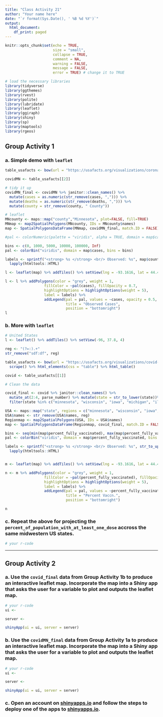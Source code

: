 ```yaml
---
title: "Class Activity 21"
author: "Your name here"
date: "`r format(Sys.Date(), ' %B %d %Y')`"
output:
  html_document:
    df_print: paged
---
```


```r
knitr::opts_chunk$set(echo = TRUE, 
                      size = "small", 
                      collapse = TRUE, 
                      comment = NA, 
                      warning = FALSE, 
                      message = FALSE,
                      error = TRUE) # change it to TRUE

# load the necessary libraries
library(tidyverse)
library(ggthemes)
library(rvest)
library(polite)
library(lubridate)
library(leaflet)
library(ggiraph)
library(shiny)
library(sp)
library(maptools)
library(rgeos)
```


\vspace*{1in}

## Group Activity 1

### a. Simple demo with `leaflet`

```r
table_usafacts <- bow(url = "https://usafacts.org/visualizations/coronavirus-covid-19-spread-map/state/minnesota") %>% scrape() %>% html_elements(css = "table") %>% html_table()

covidMN <- table_usafacts[[2]]

# tidy it up
covidMN_final <- covidMN %>% janitor::clean_names() %>%
  mutate(cases = as.numeric(str_remove(cases, ","))) %>%
  mutate(deaths = as.numeric(str_remove(deaths, ","))) %>%
  mutate(county = str_remove(county, " County"))

# leaflet
MNcounty <- maps::map("county","Minnesota", plot=FALSE, fill=TRUE)
MNmap <- map2SpatialPolygons(MNcounty, IDs = MNcounty$names)
map <- SpatialPolygonsDataFrame(MNmap, covidMN_final, match.ID = FALSE)

#pal <- colorNumeric(palette = "viridis", alpha = TRUE, domain = map$cases)

bins <- c(0, 1000, 5000, 10000, 100000, Inf)
pal <- colorBin("viridis", domain = map$cases, bins = bins)

labels <- sprintf("<strong> %s </strong> <br/> Observed: %s", map$county, map$cases) %>%
  lapply(htmltools::HTML)

l <- leaflet(map) %>% addTiles() %>% setView(lng = -93.1616, lat = 44.4583, zoom = 5) 

l <- l %>% addPolygons(color = "grey", weight = 1,
                  fillColor = ~pal(cases), fillOpacity = 0.7,
                  highlightOptions = highlightOptions(weight = 5),
                  label = labels) %>%
                  addLegend(pal = pal, values = ~cases, opacity = 0.5, 
                            title = "Observed Cases", 
                            position = "bottomright")
l
```

### b. More with `leaflet`

```r
# United States
l <- leaflet() %>% addTiles() %>% setView(-96, 37.8, 4) 

reg <- "(?=:).+"
str_remove("sdf:df", reg)

table_usafacts <- bow(url = "https://usafacts.org/visualizations/covid-vaccine-tracker-states/state/minnesota") %>%
  scrape() %>% html_elements(css = "table") %>% html_table()

covid <- table_usafacts[[1]]

# Clean the data

covid_final <- covid %>% janitor::clean_names() %>%
  mutate_at(2:4, parse_number) %>% mutate(state = str_to_lower(state))%>%
  filter(state %in% c("minnesota", "wisconsin", "iowa", "michigan", "illinois", "indiana"))

USA <- maps::map("state", regions = c("minnesota", "wisconsin", "iowa", "michigan", "illinois","indiana"), plot = FALSE, fill=TRUE)
USA$names <- str_remove(USA$names, reg)
Regionmap <- map2SpatialPolygons(USA, IDs = USA$names)
map <- SpatialPolygonsDataFrame(Regionmap, covid_final, match.ID = FALSE)

bins <- seq(min(map$percent_fully_vaccinated), max(map$percent_fully_vaccinated), length.out = 6)
pal <- colorBin("viridis", domain = map$percent_fully_vaccinated, bins = bins)

labels <- sprintf("<strong> %s </strong> <br/> Observed: %s", str_to_upper(map$state), map$percent_fully_vaccinated) %>%
  lapply(htmltools::HTML)


m <- leaflet(map) %>% addTiles() %>% setView(lng = -93.1616, lat = 44.4583, zoom = 4)

n <- m %>% addPolygons(color = "grey", weight = 1,
                  fillColor = ~pal(percent_fully_vaccinated), fillOpacity = 0.7,
                  highlightOptions = highlightOptions(weight = 5),
                  label = labels) %>%
                  addLegend(pal = pal, values = ~percent_fully_vaccinated, opacity = 0.5, 
                            title = "Percent Vaccn.", 
                            position = "bottomright")

n
```


### c. Repeat the above for projecting the `percent_of_population_with_at_least_one_dose` accross the same midwestern US states.


```r
# your r-code


```


----------------------------------------------------------------------------------------------

## Group Activity 2

### a. Use the `covid_final` data from Group Activity 1b to produce an interactive leaflet map. Incorporate the map into a Shiny app that asks the user for a variable to plot and outputs the leaflet map.

```r
# your r-code
ui <- 

server <-

shinyApp(ui = ui, server = server)
```



### b. Use the `covidMN_final` data from Group Activity 1a to produce an interactive leaflet map. Incorporate the map into a Shiny app that asks the user for a variable to plot and outputs the leaflet map.


```r
# your r-code
ui <- 

server <- 

shinyApp(ui = ui, server = server)
```



### c. Open an account on [shinyapps.io](https://www.shinyapps.io/admin/#/dashboard) and follow the steps to deploy one of the apps to [shinyapps.io](https://www.shinyapps.io/admin/#/dashboard).




